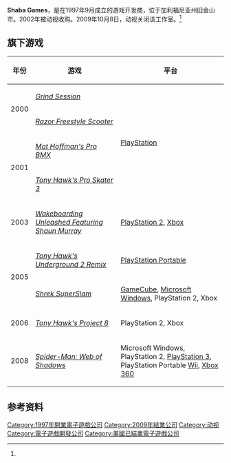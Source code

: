 {{NoteTA
| G1=Games
}}
{{Infobox company
| name = Shaba Games
| logo =
| type =
| company_slogan =
| foundation = 1997年9月
| defunct = 2009年10月8日<ref name="closure">[http://kotaku.com/5376826/activision-lays-off-shabas-ranks-closes-studio Activision Lays Off Shaba's Ranks, Closes Studio (Update)]</ref>
| location_city = 加利福尼亚州旧金山市
| location_country = [[美国|美国]]
| key_people =
| industry =
| products =
| revenue =
| operating_income =
| net_income =
| owner = [[动视暴雪|动视暴雪]]
| num_employees =
| parent = [[动视|动视]]
| homepage =
}}

'''Shaba Games'''，是在1997年9月成立的游戏开发商，位于加利福尼亚州旧金山市。2002年被动视收购。2009年10月8日，动视关闭该工作室。<ref name="closure" />

== 旗下游戏 ==

{| class="wikitable sortable"
|-
! 年份!! 游戏 !! 平台
|-
| rowspan="2"| 2000 || ''[[Grind_Session|Grind Session]]'' || rowspan="4"| [[PlayStation_(console)|PlayStation]]
|-
| ''[[Razor_Freestyle_Scooter|Razor Freestyle Scooter]]''
|-
| rowspan="2"| 2001 || ''[[Mat_Hoffman's_Pro_BMX|Mat Hoffman's Pro BMX]]''
|-
| ''[[Tony_Hawk's_Pro_Skater_3|Tony Hawk's Pro Skater 3]]''
|-
| 2003 || ''[[Wakeboarding_Unleashed_Featuring_Shaun_Murray|Wakeboarding Unleashed Featuring Shaun Murray]]'' || [[PlayStation_2|PlayStation 2]], [[Xbox_(console)|Xbox]]
|-
| rowspan="2"| 2005 || ''[[Tony_Hawk's_Underground_2|Tony Hawk's Underground 2 Remix]]'' || [[PlayStation_Portable|PlayStation Portable]]
|-
| ''[[Shrek_SuperSlam|Shrek SuperSlam]]'' || [[GameCube|GameCube]], [[Microsoft_Windows|Microsoft Windows]], PlayStation 2, Xbox
|-
| 2006 || ''[[Tony_Hawk's_Project_8|Tony Hawk's Project 8]]'' || PlayStation 2, Xbox
|-
| 2008 || ''[[Spider-Man:_Web_of_Shadows|Spider-Man: Web of Shadows]]'' || Microsoft Windows, PlayStation 2, [[PlayStation_3|PlayStation 3]], PlayStation Portable [[Wii|Wii]], [[Xbox_360|Xbox 360]]
|}

== 参考资料 ==
{{Reflist}}

{{动视}}

{{DEFAULTSORT:Shaba Games}}
[[Category:1997年開業電子遊戲公司|Category:1997年開業電子遊戲公司]]
[[Category:2009年結業公司|Category:2009年結業公司]]
[[Category:动视|Category:动视]]
[[Category:電子遊戲開發公司|Category:電子遊戲開發公司]]
[[Category:美國已結業電子遊戲公司|Category:美國已結業電子遊戲公司]]

{{Activision-stub}}
{{US-videogame-company-stub}}